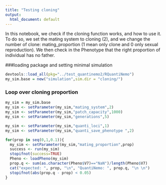 ```yaml
---
title: "Testing cloning"
output:
  html_document: default
---
```

In this notebook, we check if the cloning function works, and how to use it. 
To do so, we set the mating system to cloning (2), and we change the number of clone: mating_proportion (1 mean only clone and 0 only sexual reproduction). 
We then check in the Phenotype that the right proportion of individual has no father. 


###loading package and setting minimal simulation
```r
devtools::load_all(pkg="../test_quantinemo2/RQuantiNemo")
my_sim.base = new("simulation",sim.dir = "cloning/")
```

### Loop over cloning proportion
```r
my_sim = my_sim.base
my_sim <- setParameter(my_sim,"mating_system",2)
my_sim <- setParameter(my_sim,"patch_capacity",1000)
my_sim <- setParameter(my_sim,"generations",5)

my_sim <- setParameter(my_sim,"quanti_loci",1)
my_sim <- setParameter(my_sim,"quanti_save_phenotype ",2)

for(prop in seq(0,1,0.1)){
  my_sim <- setParameter(my_sim,"mating_proportion",prop)
  success <- run(my_sim)
  stopifnot(success=TRUE)
  Pheno <- loadPheno(my_sim)
  prop.q <- sum(as.character(Pheno$V7)=="NaN")/length(Pheno$V7)
  cat("expected: ", prop, "\n", "QuantiNemo: ", prop.q, "\n \n")
  stopifnot(abs(prop.q - prop) < 0.05)
}
```
